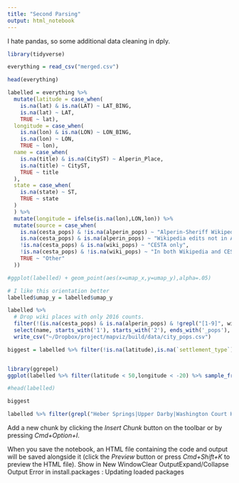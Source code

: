 ```yaml
---
title: "Second Parsing"
output: html_notebook
---
```


I hate pandas, so some additional data cleaning in dply.

```r
library(tidyverse)

everything = read_csv("merged.csv")

head(everything)

labelled = everything %>% 
  mutate(latitude = case_when(
    is.na(lat) & is.na(LAT) ~ LAT_BING,
    is.na(lat) ~ LAT,
    TRUE ~ lat),
  longitude = case_when(
    is.na(lon) & is.na(LON) ~ LON_BING,
    is.na(lon) ~ LON,
    TRUE ~ lon),
  name = case_when(
    is.na(title) & is.na(CityST) ~ Alperin_Place,
    is.na(title) ~ CityST,
    TRUE ~ title
  ),
  state = case_when(
    is.na(state) ~ ST,
    TRUE ~ state
  )
  ) %>%
  mutate(longitude = ifelse(is.na(lon),LON,lon)) %>%
  mutate(source = case_when(
    is.na(cesta_pops) & !is.na(alperin_pops) ~ "Alperin-Sheriff Wikipedia set",
    is.na(cesta_pops) & is.na(alperin_pops) ~ "Wikipedia edits not in A-S or CESTA",
    !is.na(cesta_pops) & is.na(wiki_pops) ~ "CESTA only",    
    !is.na(cesta_pops) & !is.na(wiki_pops) ~ "In both Wikipedia and CESTA",    
    TRUE ~ "Other"
  ))

#ggplot(labelled) + geom_point(aes(x=umap_x,y=umap_y),alpha=.05)

# I like this orientation better
labelled$umap_y = labelled$umap_y

labelled %>% 
  # Drop wiki places with only 2016 counts.
  filter(!(is.na(cesta_pops) & is.na(alperin_pops) & !grepl("[1-9]", wiki_pops))) %>%
  select(name, starts_with('1'), starts_with('2'), ends_with('_pops'), STPLFIPS_2010, article_length, latitude, longitude, starts_with('umap_') ,state) %>%
  write_csv("~/Dropbox/project/mapviz/build/data/city_pops.csv")

```


```r
biggest = labelled %>% filter(!is.na(latitude),is.na(`settlement_type`) | `settlement_type` != "US State") %>% group_by(source) %>% filter(!is.na(maxpop)) %>% arrange(-maxpop) %>% sample_n(10,weight=maxpop)


library(ggrepel)
ggplot(labelled %>% filter(latitude < 50,longitude < -20) %>% sample_frac()) + aes(x=longitude,y=latitude,label=paste(name,maxpop)) + geom_point(position="jitter",size=.5,alpha=.1) + facet_wrap(~source) + coord_map(proj="albers",y0=30,y1=45) + labs(title="Dataset sources") + geom_text_repel(data=biggest,size=3,color=scales::muted("blue"))

#head(labelled)

biggest
```

```r
labelled %>% filter(grepl("Heber Springs|Upper Darby|Washington Court House",name)) %>% arrange(name)
```

Add a new chunk by clicking the *Insert Chunk* button on the toolbar or by pressing *Cmd+Option+I*.

When you save the notebook, an HTML file containing the code and output will be saved alongside it (click the *Preview* button or press *Cmd+Shift+K* to preview the HTML file).
Show in New WindowClear OutputExpand/Collapse Output
Error in install.packages : Updating loaded packages